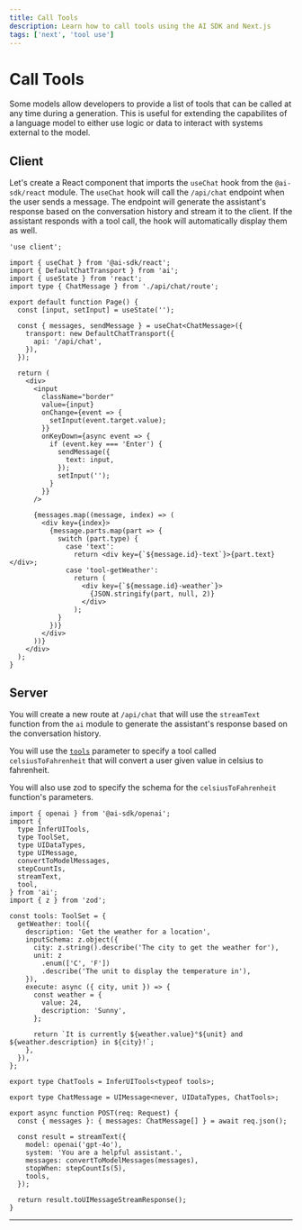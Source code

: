 ```yaml
---
title: Call Tools
description: Learn how to call tools using the AI SDK and Next.js
tags: ['next', 'tool use']
---
```


# Call Tools

Some models allow developers to provide a list of tools that can be called at any time during a generation. This is useful for extending the capabilites of a language model to either use logic or data to interact with systems external to the model.

<Browser>
  <ChatGeneration
    history={[
      { role: 'User', content: 'How is it going?' },
      { role: 'Assistant', content: 'All good, how may I help you?' },
    ]}
    inputMessage={{
      role: 'User',
      content: 'What is the weather in Paris and New York?',
    }}
    outputMessage={{
      role: 'Assistant',
      content:
        'The weather is 24°C in New York and 25°C in Paris. It is sunny in both cities.',
    }}
  />
</Browser>

## Client

Let's create a React component that imports the `useChat` hook from the `@ai-sdk/react` module. The `useChat` hook will call the `/api/chat` endpoint when the user sends a message. The endpoint will generate the assistant's response based on the conversation history and stream it to the client. If the assistant responds with a tool call, the hook will automatically display them as well.

```tsx filename='app/page.tsx'
'use client';

import { useChat } from '@ai-sdk/react';
import { DefaultChatTransport } from 'ai';
import { useState } from 'react';
import type { ChatMessage } from './api/chat/route';

export default function Page() {
  const [input, setInput] = useState('');

  const { messages, sendMessage } = useChat<ChatMessage>({
    transport: new DefaultChatTransport({
      api: '/api/chat',
    }),
  });

  return (
    <div>
      <input
        className="border"
        value={input}
        onChange={event => {
          setInput(event.target.value);
        }}
        onKeyDown={async event => {
          if (event.key === 'Enter') {
            sendMessage({
              text: input,
            });
            setInput('');
          }
        }}
      />

      {messages.map((message, index) => (
        <div key={index}>
          {message.parts.map(part => {
            switch (part.type) {
              case 'text':
                return <div key={`${message.id}-text`}>{part.text}</div>;
              case 'tool-getWeather':
                return (
                  <div key={`${message.id}-weather`}>
                    {JSON.stringify(part, null, 2)}
                  </div>
                );
            }
          })}
        </div>
      ))}
    </div>
  );
}
```

## Server

You will create a new route at `/api/chat` that will use the `streamText` function from the `ai` module to generate the assistant's response based on the conversation history.

You will use the [`tools`](/docs/reference/ai-sdk-core/generate-text#tools) parameter to specify a tool called `celsiusToFahrenheit` that will convert a user given value in celsius to fahrenheit.

You will also use zod to specify the schema for the `celsiusToFahrenheit` function's parameters.

```tsx filename='app/api/chat/route.ts'
import { openai } from '@ai-sdk/openai';
import {
  type InferUITools,
  type ToolSet,
  type UIDataTypes,
  type UIMessage,
  convertToModelMessages,
  stepCountIs,
  streamText,
  tool,
} from 'ai';
import { z } from 'zod';

const tools: ToolSet = {
  getWeather: tool({
    description: 'Get the weather for a location',
    inputSchema: z.object({
      city: z.string().describe('The city to get the weather for'),
      unit: z
        .enum(['C', 'F'])
        .describe('The unit to display the temperature in'),
    }),
    execute: async ({ city, unit }) => {
      const weather = {
        value: 24,
        description: 'Sunny',
      };

      return `It is currently ${weather.value}°${unit} and ${weather.description} in ${city}!`;
    },
  }),
};

export type ChatTools = InferUITools<typeof tools>;

export type ChatMessage = UIMessage<never, UIDataTypes, ChatTools>;

export async function POST(req: Request) {
  const { messages }: { messages: ChatMessage[] } = await req.json();

  const result = streamText({
    model: openai('gpt-4o'),
    system: 'You are a helpful assistant.',
    messages: convertToModelMessages(messages),
    stopWhen: stepCountIs(5),
    tools,
  });

  return result.toUIMessageStreamResponse();
}
```

---

<GithubLink link="https://github.com/vercel/ai/blob/main/examples/next-openai-pages/pages/tools/call-tool/index.tsx" />
